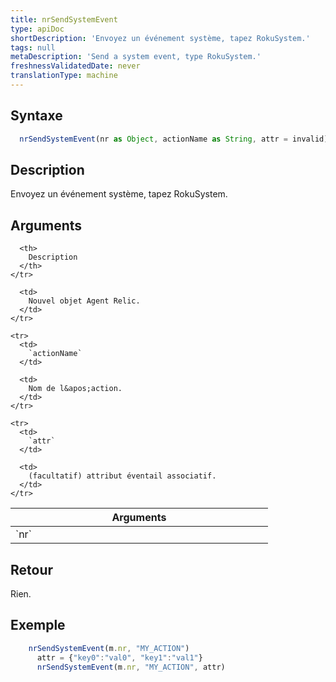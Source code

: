 ```yaml
---
title: nrSendSystemEvent
type: apiDoc
shortDescription: 'Envoyez un événement système, tapez RokuSystem.'
tags: null
metaDescription: 'Send a system event, type RokuSystem.'
freshnessValidatedDate: never
translationType: machine
---
```


## Syntaxe

```js
  nrSendSystemEvent(nr as Object, actionName as String, attr = invalid) as Void
```

## Description

Envoyez un événement système, tapez RokuSystem.

## Arguments

<table>
  <thead>
    <tr>
      <th width="25%">
        Arguments
      </th>

      <th>
        Description
      </th>
    </tr>
  </thead>

  <tbody>
    <tr>
      <td>
        `nr`
      </td>

      <td>
        Nouvel objet Agent Relic.
      </td>
    </tr>

    <tr>
      <td>
        `actionName`
      </td>

      <td>
        Nom de l&apos;action.
      </td>
    </tr>

    <tr>
      <td>
        `attr`
      </td>

      <td>
        (facultatif) attribut éventail associatif.
      </td>
    </tr>
  </tbody>
</table>

## Retour

Rien.

## Exemple

```js
  	nrSendSystemEvent(m.nr, "MY_ACTION")
	  attr = {"key0":"val0", "key1":"val1"}
	  nrSendSystemEvent(m.nr, "MY_ACTION", attr)
```
